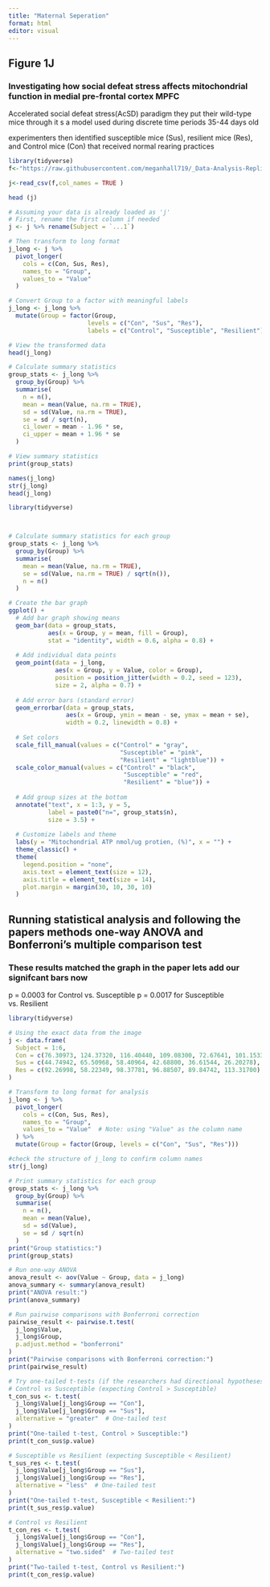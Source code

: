 ```yaml
---
title: "Maternal Seperation"
format: html
editor: visual
---
```



##  Figure 1J

### Investigating how social defeat stress affects mitochondrial function in medial pre-frontal cortex MPFC

Accelerated social defeat stress(AcSD) paradigm they put their wild-type mice through it s a model used during discrete time periods 35-44 days old

experimenters then identified susceptible mice (Sus), resilient mice (Res), and Control mice (Con) that received normal rearing practices

```r

library(tidyverse)
f<-"https://raw.githubusercontent.com/meganhall719/_Data-Analysis-Replication_/refs/heads/main/Data/Fig.1j_mPFC.csv"

j<-read_csv(f,col_names = TRUE )

head (j)
```

```r
# Assuming your data is already loaded as 'j'
# First, rename the first column if needed
j <- j %>% rename(Subject = `...1`)

# Then transform to long format
j_long <- j %>%
  pivot_longer(
    cols = c(Con, Sus, Res),
    names_to = "Group",
    values_to = "Value"
  )

# Convert Group to a factor with meaningful labels
j_long <- j_long %>%
  mutate(Group = factor(Group, 
                      levels = c("Con", "Sus", "Res"),
                      labels = c("Control", "Susceptible", "Resilient")))

# View the transformed data
head(j_long)

# Calculate summary statistics
group_stats <- j_long %>%
  group_by(Group) %>%
  summarise(
    n = n(),
    mean = mean(Value, na.rm = TRUE),
    sd = sd(Value, na.rm = TRUE),
    se = sd / sqrt(n),
    ci_lower = mean - 1.96 * se,
    ci_upper = mean + 1.96 * se
  )

# View summary statistics
print(group_stats)

names(j_long)
str(j_long)
head(j_long)
```

```r
library(tidyverse)



# Calculate summary statistics for each group
group_stats <- j_long %>%
  group_by(Group) %>%
  summarise(
    mean = mean(Value, na.rm = TRUE),
    se = sd(Value, na.rm = TRUE) / sqrt(n()),
    n = n()
  )

# Create the bar graph
ggplot() +
  # Add bar graph showing means
  geom_bar(data = group_stats, 
           aes(x = Group, y = mean, fill = Group),
           stat = "identity", width = 0.6, alpha = 0.8) +
  
  # Add individual data points
  geom_point(data = j_long, 
             aes(x = Group, y = Value, color = Group),
             position = position_jitter(width = 0.2, seed = 123),
             size = 2, alpha = 0.7) +
  
  # Add error bars (standard error)
  geom_errorbar(data = group_stats,
                aes(x = Group, ymin = mean - se, ymax = mean + se),
                width = 0.2, linewidth = 0.8) +
  
  # Set colors
  scale_fill_manual(values = c("Control" = "gray", 
                               "Susceptible" = "pink", 
                               "Resilient" = "lightblue")) +
  scale_color_manual(values = c("Control" = "black", 
                                "Susceptible" = "red", 
                                "Resilient" = "blue")) +
  
  # Add group sizes at the bottom
  annotate("text", x = 1:3, y = 5, 
           label = paste0("n=", group_stats$n),
           size = 3.5) +
  
  # Customize labels and theme
  labs(y = "Mitochondrial ATP nmol/ug protien, (%)", x = "") +
  theme_classic() +
  theme(
    legend.position = "none",
    axis.text = element_text(size = 12),
    axis.title = element_text(size = 14),
    plot.margin = margin(30, 10, 30, 10)
  )

```


## Running statistical analysis and following the papers methods one-way ANOVA and Bonferroni’s multiple comparison test

### These results matched the graph in the paper lets add our signifcant bars now

p = 0.0003 for Control vs. Susceptible p = 0.0017 for Susceptible vs. Resilient

```r
library(tidyverse)

# Using the exact data from the image
j <- data.frame(
  Subject = 1:6,
  Con = c(76.30973, 124.37320, 116.40440, 109.08300, 72.67641, 101.15330),
  Sus = c(44.74942, 65.50968, 58.40964, 42.68800, 36.61544, 26.20278),
  Res = c(92.26998, 58.22349, 98.37781, 96.88507, 89.84742, 113.31700)
)

# Transform to long format for analysis
j_long <- j %>%
  pivot_longer(
    cols = c(Con, Sus, Res),
    names_to = "Group",
    values_to = "Value"  # Note: using "Value" as the column name
  ) %>%
  mutate(Group = factor(Group, levels = c("Con", "Sus", "Res")))

#check the structure of j_long to confirm column names
str(j_long)

# Print summary statistics for each group
group_stats <- j_long %>%
  group_by(Group) %>%
  summarise(
    n = n(),
    mean = mean(Value),
    sd = sd(Value),
    se = sd / sqrt(n)
  )
print("Group statistics:")
print(group_stats)

# Run one-way ANOVA
anova_result <- aov(Value ~ Group, data = j_long)
anova_summary <- summary(anova_result)
print("ANOVA result:")
print(anova_summary)

# Run pairwise comparisons with Bonferroni correction
pairwise_result <- pairwise.t.test(
  j_long$Value, 
  j_long$Group,
  p.adjust.method = "bonferroni"
)
print("Pairwise comparisons with Bonferroni correction:")
print(pairwise_result)

# Try one-tailed t-tests (if the researchers had directional hypotheses)
# Control vs Susceptible (expecting Control > Susceptible)
t_con_sus <- t.test(
  j_long$Value[j_long$Group == "Con"],
  j_long$Value[j_long$Group == "Sus"],
  alternative = "greater"  # One-tailed test
)
print("One-tailed t-test, Control > Susceptible:")
print(t_con_sus$p.value)

# Susceptible vs Resilient (expecting Susceptible < Resilient)
t_sus_res <- t.test(
  j_long$Value[j_long$Group == "Sus"],
  j_long$Value[j_long$Group == "Res"],
  alternative = "less"  # One-tailed test
)
print("One-tailed t-test, Susceptible < Resilient:")
print(t_sus_res$p.value)

# Control vs Resilient
t_con_res <- t.test(
  j_long$Value[j_long$Group == "Con"],
  j_long$Value[j_long$Group == "Res"],
  alternative = "two.sided"  # Two-tailed test
)
print("Two-tailed t-test, Control vs Resilient:")
print(t_con_res$p.value)
```
